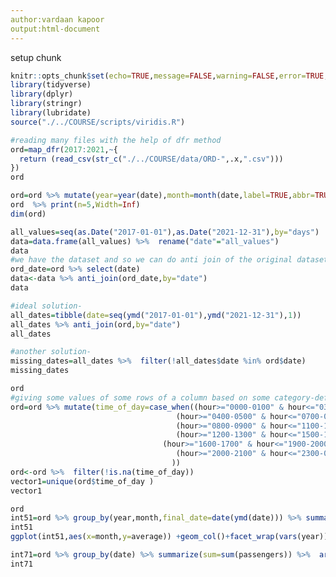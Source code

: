 ```yaml
---
author:vardaan kapoor
output:html-document
---
```


setup chunk
```r
knitr::opts_chunk$set(echo=TRUE,message=FALSE,warning=FALSE,error=TRUE,figure.height=3)
library(tidyverse)
library(dplyr)
library(stringr)
library(lubridate)
source("./../COURSE/scripts/viridis.R")
```

```r
#reading many files with the help of dfr method
ord=map_dfr(2017:2021,~{
  return (read_csv(str_c("./../COURSE/data/ORD-",.x,".csv")))
})
ord
```

```r
ord=ord %>% mutate(year=year(date),month=month(date,label=TRUE,abbr=TRUE),day=day(date),wday=wday(date,label=TRUE,abbr=TRUE)) %>% relocate(c(year,month,day,wday),.after=date) %>%  rename("passengers"="all_total","flights"="all_flights","booths"="all_booths") %>%  arrange(date,hour)
ord  %>% print(n=5,Width=Inf)
dim(ord)
```

```r
all_values=seq(as.Date("2017-01-01"),as.Date("2021-12-31"),by="days")
data=data.frame(all_values) %>%  rename("date"="all_values")
data
#we have the dataset and so we can do anti join of the original dataset with this one
ord_date=ord %>% select(date)
data<-data %>% anti_join(ord_date,by="date")
data

#ideal solution-
all_dates=tibble(date=seq(ymd("2017-01-01"),ymd("2021-12-31"),1))
all_dates %>% anti_join(ord,by="date")
all_dates

#another solution-
missing_dates=all_dates %>%  filter(!all_dates$date %in% ord$date)
missing_dates
```

```r
ord
#giving some values of some rows of a column based on some category-defined by us and not on the dataset-so can't use group_by and have to use case_when method to add the labels to another column
ord=ord %>% mutate(time_of_day=case_when((hour>="0000-0100" & hour<="0300-0400")~"overnight",
                                     (hour>="0400-0500" & hour<="0700-0800")~"early morning",
                                     (hour>="0800-0900" & hour<="1100-1200")~"afternoon",
                                     (hour>="1200-1300" & hour<="1500-1600")~"early afternoon",
                                  (hour>="1600-1700" & hour<="1900-2000")~"early evening",
                                     (hour>="2000-2100" & hour<="2300-0000")~"late evening"
                                    ))
ord<-ord %>%  filter(!is.na(time_of_day))
vector1=unique(ord$time_of_day ) 
vector1

```

```r
ord
int51=ord %>% group_by(year,month,final_date=date(ymd(date))) %>% summarize(number_of_days=n(),sum_asked=sum(passengers),average=sum_asked/number_of_days) %>%  ungroup() %>%  group_by(year,month) %>%  summarize(final_count=n(),sum_final=sum(sum_asked),average=sum_final/final_count)
int51
ggplot(int51,aes(x=month,y=average)) +geom_col()+facet_wrap(vars(year)) +scale_y_continuous(label=scales::comma)
``` 

```r
int71=ord %>% group_by(date) %>% summarize(sum=sum(passengers)) %>%  arrange(desc(sum)) %>% print(n=20,Width=Inf)
int71
```
  